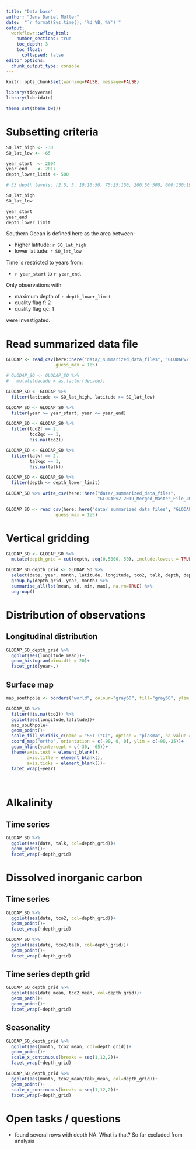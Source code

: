 ```yaml
---
title: "Data base"
author: "Jens Daniel Müller"
date:  "`r format(Sys.time(), '%d %B, %Y')`"
output: 
  workflowr::wflow_html:
    number_sections: true
    toc_depth: 3
    toc_float:
      collapsed: false
editor_options:
  chunk_output_type: console
---
```


```r
knitr::opts_chunk$set(warning=FALSE, message=FALSE)
```

```r
library(tidyverse)
library(lubridate)
```


```r
theme_set(theme_bw())
```

# Subsetting criteria

```r

SO_lat_high <- -30
SO_lat_low <- -65

year_start  <- 2004
year_end    <- 2017
depth_lower_limit <- 500

# 33 depth levels: [2.5, 5, 10:10:50, 75:25:150, 200:50:500, 600:100:1900,1975] 

SO_lat_high
SO_lat_low

year_start
year_end
depth_lower_limit

```

Southern Ocean is defined here as the area between:

- higher latitude: `r SO_lat_high`
- lower latitude:  `r SO_lat_low`

Time is restricted to years from:

- `r year_start` to `r year_end`.

Only observations with:

- maximum depth of `r depth_lower_limit`
- quality flag f: 2
- quality flag qc: 1

were investigated.

# Read summarized data file

```r

GLODAP <- read_csv(here::here("data/_summarized_data_files", "GLODAPv2.2019_Merged_Master_File_JM.csv"),
                   guess_max = 1e5)

# GLODAP_SO <- GLODAP_SO %>% 
#   mutate(decade = as.factor(decade))

GLODAP_SO <- GLODAP %>% 
  filter(latitude <= SO_lat_high, latitude >= SO_lat_low)

GLODAP_SO <- GLODAP_SO %>% 
  filter(year >= year_start, year <= year_end)

GLODAP_SO <- GLODAP_SO %>% 
  filter(tco2f == 2,
         tco2qc == 1,
         !is.na(tco2))

GLODAP_SO <- GLODAP_SO %>% 
  filter(talkf == 2,
         talkqc == 1,
         !is.na(talk))

GLODAP_SO <- GLODAP_SO %>% 
  filter(depth <= depth_lower_limit)

GLODAP_SO %>% write_csv(here::here("data/_summarized_data_files",
                                   "GLODAPv2.2019_Merged_Master_File_JM_SO.csv"))

```

```r

GLODAP_SO <- read_csv(here::here("data/_summarized_data_files", "GLODAPv2.2019_Merged_Master_File_JM_SO.csv"),
                   guess_max = 1e5)
```


# Vertical gridding

```r

GLODAP_SO <- GLODAP_SO %>% 
  mutate(depth_grid = cut(depth, seq(0,5000, 50), include.lowest = TRUE))

GLODAP_SO_depth_grid <- GLODAP_SO %>% 
  select(date, year, month, latitude, longitude, tco2, talk, depth, depth_grid) %>% 
  group_by(depth_grid, year, month) %>% 
  summarise_all(lst(mean, sd, min, max), na.rm=TRUE) %>% 
  ungroup()

```

# Distribution of observations

## Longitudinal distribution

```r

GLODAP_SO_depth_grid %>% 
  ggplot(aes(longitude_mean))+
  geom_histogram(binwidth = 20)+
  facet_grid(year~.)

```

## Surface map

```r

map_southpole <- borders("world", colour="gray60", fill="gray60", ylim = c(-90,-25)) # create a layer of borders

GLODAP_SO %>% 
  filter(!is.na(tco2)) %>% 
  ggplot(aes(longitude,latitude))+
  map_southpole+
  geom_point()+
  scale_fill_viridis_c(name = "SST (°C)", option = "plasma", na.value = "black")+
  coord_map("ortho", orientation = c(-90, 0, 0), ylim = c(-90,-25))+
  geom_hline(yintercept = c(-30, -65))+
  theme(axis.text = element_blank(),
        axis.title = element_blank(),
        axis.ticks = element_blank())+
  facet_wrap(~year)
  
  

```


# Alkalinity

## Time series

```r

GLODAP_SO %>% 
  ggplot(aes(date, talk, col=depth_grid))+
  geom_point()+
  facet_wrap(~depth_grid)

```

# Dissolved inorganic carbon

## Time series

```r

GLODAP_SO %>% 
  ggplot(aes(date, tco2, col=depth_grid))+
  geom_point()+
  facet_wrap(~depth_grid)

```

```r

GLODAP_SO %>% 
  ggplot(aes(date, tco2/talk, col=depth_grid))+
  geom_point()+
  facet_wrap(~depth_grid)

```

## Time series depth grid

```r

GLODAP_SO_depth_grid %>% 
  ggplot(aes(date_mean, tco2_mean, col=depth_grid))+
  geom_path()+
  geom_point()+
  facet_wrap(~depth_grid)

```

## Seasonality

```r

GLODAP_SO_depth_grid %>% 
  ggplot(aes(month, tco2_mean, col=depth_grid))+
  geom_point()+
  scale_x_continuous(breaks = seq(1,12,2))+
  facet_wrap(~depth_grid)

```

```r

GLODAP_SO_depth_grid %>% 
  ggplot(aes(month, tco2_mean/talk_mean, col=depth_grid))+
  geom_point()+
  scale_x_continuous(breaks = seq(1,12,2))+
  facet_wrap(~depth_grid)

```


# Open tasks / questions

- found several rows with depth NA. What is that? So far excluded from analysis

